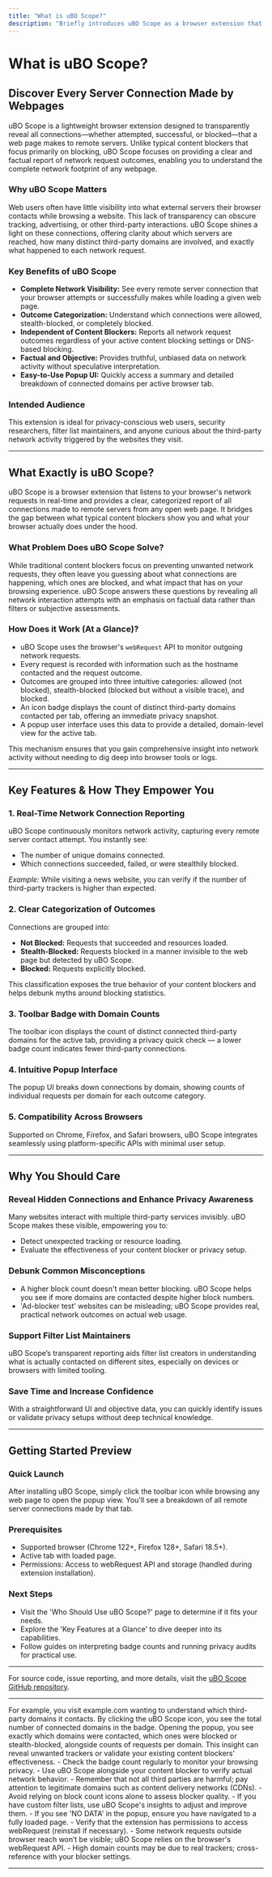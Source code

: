 ```yaml
---
title: "What is uBO Scope?"
description: "Briefly introduces uBO Scope as a browser extension that reveals all connections—attempted or successful—to remote servers for any web page. Emphasizes its focus on factual reporting of network request outcomes, bridging gaps in user understanding compared to typical content blockers."
---
```


# What is uBO Scope?

## Discover Every Server Connection Made by Webpages

uBO Scope is a lightweight browser extension designed to transparently reveal all connections—whether attempted, successful, or blocked—that a web page makes to remote servers. Unlike typical content blockers that focus primarily on blocking, uBO Scope focuses on providing a clear and factual report of network request outcomes, enabling you to understand the complete network footprint of any webpage.

### Why uBO Scope Matters

Web users often have little visibility into what external servers their browser contacts while browsing a website. This lack of transparency can obscure tracking, advertising, or other third-party interactions. uBO Scope shines a light on these connections, offering clarity about which servers are reached, how many distinct third-party domains are involved, and exactly what happened to each network request.

### Key Benefits of uBO Scope
- **Complete Network Visibility:** See every remote server connection that your browser attempts or successfully makes while loading a given web page.
- **Outcome Categorization:** Understand which connections were allowed, stealth-blocked, or completely blocked.
- **Independent of Content Blockers:** Reports all network request outcomes regardless of your active content blocking settings or DNS-based blocking.
- **Factual and Objective:** Provides truthful, unbiased data on network activity without speculative interpretation.
- **Easy-to-Use Popup UI:** Quickly access a summary and detailed breakdown of connected domains per active browser tab.

### Intended Audience
This extension is ideal for privacy-conscious web users, security researchers, filter list maintainers, and anyone curious about the third-party network activity triggered by the websites they visit.

---

## What Exactly is uBO Scope?

uBO Scope is a browser extension that listens to your browser's network requests in real-time and provides a clear, categorized report of all connections made to remote servers from any open web page. It bridges the gap between what typical content blockers show you and what your browser actually does under the hood.

### What Problem Does uBO Scope Solve?

While traditional content blockers focus on preventing unwanted network requests, they often leave you guessing about what connections are happening, which ones are blocked, and what impact that has on your browsing experience. uBO Scope answers these questions by revealing all network interaction attempts with an emphasis on factual data rather than filters or subjective assessments.

### How Does it Work (At a Glance)?

- uBO Scope uses the browser's `webRequest` API to monitor outgoing network requests.
- Every request is recorded with information such as the hostname contacted and the request outcome.
- Outcomes are grouped into three intuitive categories: allowed (not blocked), stealth-blocked (blocked but without a visible trace), and blocked.
- An icon badge displays the count of distinct third-party domains contacted per tab, offering an immediate privacy snapshot.
- A popup user interface uses this data to provide a detailed, domain-level view for the active tab.

This mechanism ensures that you gain comprehensive insight into network activity without needing to dig deep into browser tools or logs.

---

## Key Features & How They Empower You

### 1. Real-Time Network Connection Reporting
uBO Scope continuously monitors network activity, capturing every remote server contact attempt. You instantly see:
- The number of unique domains connected.
- Which connections succeeded, failed, or were stealthily blocked.

*Example:* While visiting a news website, you can verify if the number of third-party trackers is higher than expected.

### 2. Clear Categorization of Outcomes
Connections are grouped into:
- **Not Blocked:** Requests that succeeded and resources loaded.
- **Stealth-Blocked:** Requests blocked in a manner invisible to the web page but detected by uBO Scope.
- **Blocked:** Requests explicitly blocked.

This classification exposes the true behavior of your content blockers and helps debunk myths around blocking statistics.

### 3. Toolbar Badge with Domain Counts
The toolbar icon displays the count of distinct connected third-party domains for the active tab, providing a privacy quick check — a lower badge count indicates fewer third-party connections.

### 4. Intuitive Popup Interface
The popup UI breaks down connections by domain, showing counts of individual requests per domain for each outcome category.

### 5. Compatibility Across Browsers
Supported on Chrome, Firefox, and Safari browsers, uBO Scope integrates seamlessly using platform-specific APIs with minimal user setup.

---

## Why You Should Care

### Reveal Hidden Connections and Enhance Privacy Awareness
Many websites interact with multiple third-party services invisibly. uBO Scope makes these visible, empowering you to:
- Detect unexpected tracking or resource loading.
- Evaluate the effectiveness of your content blocker or privacy setup.

### Debunk Common Misconceptions
- A higher block count doesn't mean better blocking. uBO Scope helps you see if more domains are contacted despite higher block numbers.
- 'Ad-blocker test' websites can be misleading; uBO Scope provides real, practical network outcomes on actual web usage.

### Support Filter List Maintainers
uBO Scope’s transparent reporting aids filter list creators in understanding what is actually contacted on different sites, especially on devices or browsers with limited tooling.

### Save Time and Increase Confidence
With a straightforward UI and objective data, you can quickly identify issues or validate privacy setups without deep technical knowledge.

---

## Getting Started Preview

### Quick Launch
After installing uBO Scope, simply click the toolbar icon while browsing any web page to open the popup view. You'll see a breakdown of all remote server connections made by that tab.

### Prerequisites
- Supported browser (Chrome 122+, Firefox 128+, Safari 18.5+).
- Active tab with loaded page.
- Permissions: Access to webRequest API and storage (handled during extension installation).

### Next Steps
- Visit the 'Who Should Use uBO Scope?' page to determine if it fits your needs.
- Explore the 'Key Features at a Glance' to dive deeper into its capabilities.
- Follow guides on interpreting badge counts and running privacy audits for practical use.


---

For source code, issue reporting, and more details, visit the [uBO Scope GitHub repository](https://github.com/gorhill/uBO-Scope).

---

<Accordion title="Common User Scenario: Understanding a Site's Network Connections">
For example, you visit example.com wanting to understand which third-party domains it contacts. By clicking the uBO Scope icon, you see the total number of connected domains in the badge. Opening the popup, you see exactly which domains were contacted, which ones were blocked or stealth-blocked, alongside counts of requests per domain. This insight can reveal unwanted trackers or validate your existing content blockers' effectiveness.
</Accordion>

<Accordion title="Best Practices & Tips">
- Check the badge count regularly to monitor your browsing privacy.
- Use uBO Scope alongside your content blocker to verify actual network behavior.
- Remember that not all third parties are harmful; pay attention to legitimate domains such as content delivery networks (CDNs).
- Avoid relying on block count icons alone to assess blocker quality.
- If you have custom filter lists, use uBO Scope's insights to adjust and improve them.
</Accordion>

<Accordion title="Troubleshooting Common Issues">
- If you see 'NO DATA' in the popup, ensure you have navigated to a fully loaded page.
- Verify that the extension has permissions to access webRequest (reinstall if necessary).
- Some network requests outside browser reach won’t be visible; uBO Scope relies on the browser's webRequest API.
- High domain counts may be due to real trackers; cross-reference with your blocker settings.
</Accordion>

---